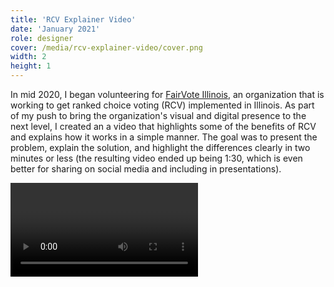 ```yaml
---
title: 'RCV Explainer Video'
date: 'January 2021'
role: designer
cover: /media/rcv-explainer-video/cover.png
width: 2
height: 1
---
```


In mid 2020, I began volunteering for [FairVote Illinois](https://www.fairvoteillinois.org/), an organization that is working to get ranked choice voting (RCV) implemented in Illinois. As part of my push to bring the organization's visual and digital presence to the next level, I created an a video that highlights some of the benefits of RCV and explains how it works in a simple manner. The goal was to present the problem, explain the solution, and highlight the differences clearly in two minutes or less (the resulting video ended up being 1:30, which is even better for sharing on social media and including in presentations).

<Video youtube id="a8p69jKtDIY" />